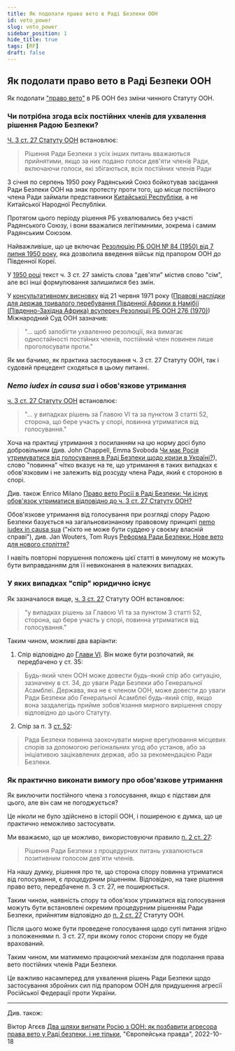 ```yaml
---
title: Як подолати право вето в Раді Безпеки ООН
id: veto_power
slug: veto_power
sidebar_position: 1
hide_title: true
tags: [RF]
draft: false 
---
```



## Як подолати право вето в Раді Безпеки ООН

Як подолати ["право вето"](https://uk.wikipedia.org/wiki/%D0%9F%D1%80%D0%B0%D0%B2%D0%BE_%D0%B2%D0%B5%D1%82%D0%BE_%D0%B2_%D0%A0%D0%B0%D0%B4%D1%96_%D0%91%D0%B5%D0%B7%D0%BF%D0%B5%D0%BA%D0%B8_%D0%9E%D0%9E%D0%9D) в РБ ООН без зміни чинного Статуту ООН.

<LiteYouTubeEmbed
    id="RN2ypqd_0S0"
    title='[ua] Віктор Агєєв: Як подолати "право вето" в Раді Безпеки ООН без зміни чинного Статуту ООН'
    noCookie={false}
/>

### Чи потрібна згода всіх постійних членів для ухвалення рішення Радою Безпеки?

[Ч. 3 ст. 27 Статуту ООН](https://www.un.org/en/about-us/un-charter/chapter-5) встановлює:
> Рішення Ради Безпеки з усіх інших питань вважаються прийнятими, якщо за них подано голоси дев'яти членів Ради, включаючи голоси, які збігаються, всіх постійних членів Ради

З січня по серпень 1950 року Радянський Союз бойкотував засідання Ради Безпеки ООН на знак протесту проти того, що місце постійного члена Ради займали представники [Китайської Республіки](https://uk.wikipedia.org/wiki/Тайвань), а не Китайської Народної Республіки.

Протягом цього періоду рішення РБ ухвалювались без участі Радянського Союзу, і вони вважалися легітимними, зокрема і самим Радянським Союзом.

Найважливіше, що це включає [Резолюцію РБ ООН № 84 (1950) від 7 липня 1950 року](https://uk.wikipedia.org/wiki/Резолюція_Ради_Безпеки_ООН_84), яка дозволила введення військ під прапором ООН до Південної Кореї.

У [1950 році](https://treaties.un.org/doc/publication/ctc/uncharter.pdf) текст ч. 3 ст. 27 замість слова "дев'яти" містив слово "сім", але всі інші формулювання залишилися без змін.

У [консультативному висновку](https://www.icj-cij.org/public/files/case-related/53/053-19710621-ADV-01-00-EN.pdf) від 21 червня 1971 року ([Правові наслідки для держав тривалого перебування Південної Африки в Намібії (Південно-Західна Африка) всупереч Резолюції РБ ООН 276 (1970)](https://www.icj-cij.org/en/case/53)) Міжнародний Суд ООН зазначив:

> "... щоб запобігти ухваленню резолюції, яка вимагає одностайності постійних членів, постійний член повинен лише проголосувати проти."

Як ми бачимо, як практика застосування ч. 3 ст. 27 Статуту ООН, так і судовий прецедент сходяться в цьому питанні.

### *Nemo iudex in causa sua* і обов'язкове утримання

[ч. 3 ст. 27 Статуту ООН](https://www.un.org/en/about-us/un-charter/chapter-5) встановлює:
> "... у випадках рішень за Главою VI та за пунктом 3 статті 52, сторона, що бере участь у спорі, повинна утриматися від голосування."

Хоча на практиці утримання з посиланням на цю норму досі було добровільним (див. John Chappell, Emma Svoboda [Чи має Росія утримуватися від голосування в Раді Безпеки щодо кризи в Україні?](https://www.lawfareblog.com/must-russia-abstain-security-council-votes-regarding-ukraine-crisis)), слово "повинна" чітко вказує на те, що утримання в таких випадках є обов'язковим і не залежить від розсуду члена Ради, який є стороною в спорі.

Див. також Enrico Milano [Право вето Росії в Раді Безпеки: Чи існує обов'язок утриматися відповідно до ч. 3 ст. 27 Статуту ООН?](https://www.zaoerv.de/75_2015/75_2015_1_a_215_232.pdf)

Обов'язкове утримання від голосування при розгляді спору Радою Безпеки базується на загальновизнаному правовому принципі [nemo iudex in causa sua](https://uk.wikipedia.org/wiki/Nemo_iudex_in_causa_sua) ("ніхто не може бути суддею у своєму власній справі"), див. Jan Wouters, Tom Ruys [Реформа Ради Безпеки: Нове вето для нового століття?](https://aei.pitt.edu/8980/1/ep9.pdf#page=16)

І навіть повторні порушення положень цієї статті в минулому не можуть бути виправданням для її невиконання в належних випадках.

### У яких випадках "спір" юридично існує

Як зазначалося вище, [ч. 3 ст. 27](https://www.un.org/en/about-us/un-charter/chapter-5) Статуту ООН встановлює:

> "у випадках рішень за Главою VI та за пунктом 3 статті 52, сторона, що бере участь у спорі, повинна утриматися від голосування."

Таким чином, можливі два варіанти:

1) Спір відповідно до [Глави VI](https://www.un.org/en/about-us/un-charter/chapter-6). Він може бути розпочатий, як передбачено у ст. 35:
> Будь-який член ООН може довести будь-який спір або ситуацію, зазначену в ст. 34, до уваги Ради Безпеки або Генеральної Асамблеї.
> Держава, яка не є членом ООН, може довести до уваги Ради Безпеки або Генеральної Асамблеї будь-який спір, якщо вона заздалегідь прийме зобов'язання мирного вирішення спору відповідно до цього Статуту.

2) Спір за п. 3 [ст. 52](https://www.un.org/en/about-us/un-charter/chapter-8):
> Рада Безпеки повинна заохочувати мирне врегулювання місцевих спорів за допомогою регіональних угод або установ, або за ініціативою зацікавлених держав, або за рекомендацією Ради Безпеки.

### Як практично виконати вимогу про обов'язкове утримання

Як виключити постійного члена з голосування, якщо є підстави для цього, але він сам не погоджується?

Це *ніколи* не було здійснено в історії ООН, і поширеною є думка, що це практично неможливо застосувати.

Ми вважаємо, що це можливо, використовуючи правило [п. 2 ст. 27](https://www.un.org/en/about-us/un-charter/chapter-5):
> Рішення Ради Безпеки з процедурних питань ухвалюються позитивним голосом дев'яти членів.

На нашу думку, рішення про те, що сторона спору повинна утриматися від голосування, є *процедурним* рішенням. Відповідно, на таке рішення право вето, передбачене п. 3 ст. 27, не поширюється.

Таким чином, наявність спору та обов'язок утриматися від голосування можуть бути встановлені окремим процедурним рішенням Ради Безпеки, прийнятим відповідно до [п. 2 ст. 27](https://www.un.org/en/about-us/un-charter/chapter-5) Статуту ООН.

Після цього може бути проведене голосування щодо суті питання згідно з положеннями п. 3 ст. 27, при якому голос сторони спору не буде врахований.

Таким чином, ми матимемо працюючий механізм для подолання права вето постійних членів Ради Безпеки.

Це важливо насамперед для ухвалення рішень Ради Безпеки щодо застосування збройних сил під прапором ООН для придушення агресії Російської Федерації проти України.

--- 

Див. також:

Віктор Агєєв [Два шляхи вигнати Росію з ООН: як позбавити агресора права вето у Раді безпеки, і не тільки](https://www.eurointegration.com.ua/articles/2022/10/18/7148832/), "Європейська правда", 2022-10-18 